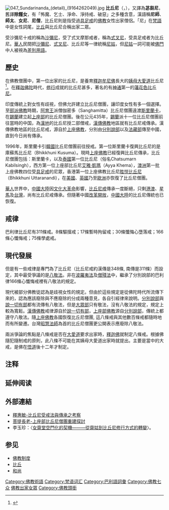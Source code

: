 {{redirect|尼}}
[[File:047_Sundarinanda_(detail)_(9164262049).jpg|thumb]]
{{佛教}}
'''比丘尼'''（{{lang-sa|भिक्षुणी|bhikṣunī}}，{{lang-pi|bhikkhunī}}），又譯為'''苾芻尼'''，舊譯'''除饉女'''，有「怖魔、乞士、淨命、淨持戒、破惡」之多種含意，漢語稱'''尼師'''、'''師太'''、'''女尼'''、'''尼僧'''，比丘尼則是指受過[[具足戒|具足戒]]的[[佛教|佛教]]女性出家僧侶。「尼」在[[梵語|梵語]]中是女性詞尾，[[比丘|比丘]]與比丘尼合稱出家二眾。

受沙彌尼十戒的稱為[[沙彌尼|沙彌尼]]，受了式叉摩那戒者，稱為[[式叉摩那|式叉尼]]，受具足戒者为比丘尼。[[華人|華人]]民間把[[沙彌尼|沙彌尼]]、[[式叉摩那|式叉尼]]、比丘尼等一律統稱[[尼姑|尼姑]]，但[[尼姑|尼姑]]一詞可能被[[佛門|佛門]]中人被視為[[差別用語|差別用語]]。

== 歷史 ==
在佛教僧團中，第一位出家的比丘尼，是養育[[釋迦牟尼佛|釋迦牟尼佛]]長大的[[姨母|姨母]][[大愛道|大愛道]]比丘尼<ref>{{Cite web |url=http://tripitaka.cbeta.org/T24n1478 |title=《大正新脩大藏經》No.1478.《大愛道比丘尼經》 |access-date=2018-10-25 |archive-date=2020-11-07 |archive-url=https://web.archive.org/web/20201107150731/http://tripitaka.cbeta.org/T24n1478 |dead-url=no }}</ref>。在[[釋迦佛陀|釋迦佛陀]]時代，[[修行|修行]]成就的比丘尼甚多，著名的有[[神通|神通]]第一的[[蓮花色比丘尼|蓮花色比丘尼]]。

印度傳統上對女性有歧視，但佛允許建立比丘尼僧團，讓印度女性有多一個選擇。至[[部派佛教|部派佛教]]時期，[[阿育王|阿育王]]派僧伽密多（Sanghamitta）比丘尼僧團遠渡[[斯里蘭卡|斯里蘭卡]]，在[[錫蘭|錫蘭]]建立起[[上座部|上座部]]的比丘尼僧團。後在公元435年，[[錫蘭|錫蘭]]派十一位比丘尼僧團前往當時的中国，為[[漢地|漢地]]的比丘尼授二部僧戒，[[漢傳佛教|漢傳佛教]]地區就有比丘尼戒傳承。漢傳佛教地區的比丘尼戒，源自於[[上座佛教|上座佛教]]，分別由[[分別說部|分別說部]]以及[[法藏部|法藏部]]傳至中國，直到今日尚有傳承。

1996年，斯里蘭卡引[[韓國|韓國]]比丘尼僧團前往授戒。第一位斯里蘭卡復興比丘尼的是庫蘇馬比丘尼（Bhikkhuni Kusuma）。現時[[上座佛教|上座佛教]]已經復興比丘尼傳承，比丘尼僧團包括：斯里蘭卡，以及[[泰國|泰國]]第一位比丘尼{{link-en|達曼納達比丘尼|Dhammananda Bhikkhuni}}（俗名Chatsumarn Kabilsingh），西方第一位上座部比丘尼[[艾雅·凱瑪|艾雅·凱瑪]]（Ayya Khema），[[澳洲|澳洲]]第一批上座佛教四位受[[具足戒|具足戒]]的尼眾，香港第一位上座佛教比丘尼[[胜悦比丘尼|胜悦比丘尼]]（Bhikkhuni Uttaranandi），在[[美國|美國]]、[[英國|英國]]乃至[[歐洲|歐洲]]亦恢復了比丘尼僧團。

[[華人|華人]]世界中，[[中國大陸|中國大陸]]因[[文化大革命|文化大革命]]影響，[[比丘尼戒|比丘尼戒]]傳承一度斷絕，只剩[[港澳|港澳]]、[[星馬|星馬]]及[[台灣|台灣]]，尚有比丘尼戒傳承。但隨著中國[[改革開放|改革開放]]，[[中國大陸|中國大陸]]的比丘尼傳統也已恢復。

== 戒律 ==
巴利律比丘尼有311條戒。8條驅擯戒；17條暫時拘留戒；30條懺悔心墮落戒；166條心懺悔戒；75條學處戒。

== 現代發展 ==
{{main|八敬法}}
但是有一些戒律是專門為了比丘尼（比丘尼戒約漢傳是348條, 南傳是311條）而設定，其中最受爭議的是[[八敬法|八敬法]]。非在[[波羅夷法|波羅夷法]]及[[僧殘法|僧殘法]]中，繼承了分別說部的巴利律166條心懺悔戒裡有八敬法的規定。

現代被部分佛教徒認為是歧視女性的規定。但由於這些規定是從佛陀時代所流傳下來的，認為應該廢除與不應廢除的分成兩種意見，各自引經律來說明。[[分別說部|分別說部]]與[[說一切有部|說一切有部]]都有流傳有八敬法，但是[[大眾部|大眾部]]只有敬法，沒有八敬法的規定，規定上較為寬鬆。[[漢傳佛教|漢傳佛教]]戒律源自於[[說一切有部|說一切有部]]，[[上座部佛教|上座部佛教]]源自[[分別說部|分別說部]]，傳統上都遵守八敬法。隨[[上座佛教|上座佛教]]各國恢復比丘尼僧團, 這八條戒與其他數百條戒都隨時地而有所變遷。台灣[[釋昭慧|昭慧法師]]為首的比丘尼僧團更公開表示應廢除八敬法。

兩派爭論的焦點是八條戒是否在[[大愛道|大愛道]]要求出家時，[[釋迦佛|釋迦佛]]就制定八條戒。根據佛隨犯隨制戒的原則，此八條不可能在其姨母大愛道出家時就提出。主要是當中的大戒，是佛在[[悟道|悟道]]後十二年才制定。

== 注释 ==
<references />

== 延伸阅读 ==
{{Wikisource further reading}}

== 外部連結 ==
* [http://ccbs.ntu.edu.tw/FULLTEXT/JR-BJ011/bj11_411.htm 釋惠敏-比丘尼受戒法與傳承之考察] {{Wayback|url=http://ccbs.ntu.edu.tw/FULLTEXT/JR-BJ011/bj11_411.htm |date=20201215001529 }}
* [http://www.gaya.org.tw/magazine/v1/issue.asp?article=92.96.12.20$12.htm 菩提長老-上座部比丘尼僧團重建探討] {{Wayback|url=http://www.gaya.org.tw/magazine/v1/issue.asp?article=92.96.12.20$12.htm |date=20201205022929 }}
*李玉珍：〈[https://web.archive.org/web/20180203181533/http://140.119.115.26/bitstream/140.119/104026/1/375941.pdf 女齋堂空門化的契機———從齋姑到比丘尼修行方式的轉變]〉。

== 参见 ==
* [[佛教制度|佛教制度]]
* [[比丘|比丘]]
* [[和尚|和尚]]

{{七众}}
{{三姑六婆}}

[[Category:佛教術語|Category:佛教術語]]
[[Category:梵语词汇|Category:梵语词汇]]
[[Category:巴利語詞彙|Category:巴利語詞彙]]
[[Category:佛教七众|Category:佛教七众]]
[[Category:佛教出家女眾|]]
[[Category:佛教頭銜|Category:佛教頭銜]]